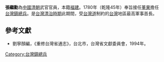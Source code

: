 '''張繼勳'''為[[中國|中國]][[清朝|清朝]]武官官員，本籍[[福建|福建]]。1780年（乾隆45年）奉旨接任[[董果|董果]]擔任[[台灣鎮|台灣鎮]][[總兵|總兵]]。是[[台灣清治時期|台灣清治時期]]此期間，受[[台灣道|台灣道]]制約的[[台灣|台灣]]地區最高軍事首長。

{{start box}}
{{s-before|[[董果|董果]]}}
{{s-title|[[台灣鎮總兵|台灣鎮總兵]]|1780年上任}}
{{s-after|[[鄭瑞|鄭瑞]]}}
{{end box}}

==參考文獻==
*劉寧顏編，《重修台灣省通志》，台北市，台灣省文獻委員會，1994年。

[[Category:台灣鎮總兵|Category:台灣鎮總兵]]